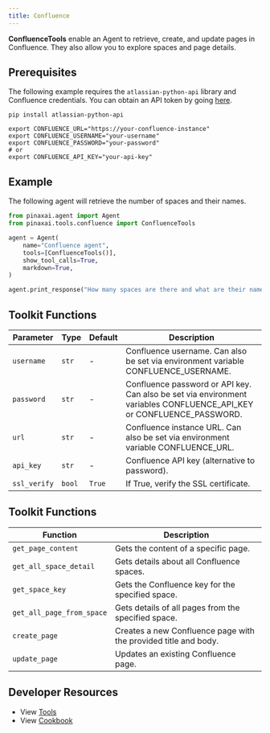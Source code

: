 ```yaml
---
title: Confluence
---
```


**ConfluenceTools** enable an Agent to retrieve, create, and update pages in Confluence. They also allow you to explore spaces and page details.

## Prerequisites

The following example requires the `atlassian-python-api` library and Confluence credentials. You can obtain an API token by going [here](https://id.atlassian.com/manage-profile/security).

```shell
pip install atlassian-python-api
```

```shell
export CONFLUENCE_URL="https://your-confluence-instance"
export CONFLUENCE_USERNAME="your-username"
export CONFLUENCE_PASSWORD="your-password"
# or
export CONFLUENCE_API_KEY="your-api-key"
```

## Example
The following agent will retrieve the number of spaces and their names.

```python
from pinaxai.agent import Agent
from pinaxai.tools.confluence import ConfluenceTools

agent = Agent(
    name="Confluence agent",
    tools=[ConfluenceTools()],
    show_tool_calls=True,
    markdown=True,
)

agent.print_response("How many spaces are there and what are their names?")
```

## Toolkit Functions

| Parameter | Type     | Default | Description                                                                                                                    |
| --------- | -------- | ------- | ------------------------------------------------------------------------------------------------------------------------------ |
| `username`| `str`    | -  | Confluence username. Can also be set via environment variable CONFLUENCE_USERNAME.                                           |
| `password`| `str`    | -  | Confluence password or API key. Can also be set via environment variables CONFLUENCE_API_KEY or CONFLUENCE_PASSWORD.       |
| `url`     | `str`    | -  | Confluence instance URL. Can also be set via environment variable CONFLUENCE_URL.                                            |
| `api_key` | `str`    | -  | Confluence API key (alternative to password).                                                                                 |
| `ssl_verify` | `bool`    | `True`  | If True, verify the SSL certificate.                                                                                 |

## Toolkit Functions

| Function                                                         | Description                                                                                                                                         |
| ---------------------------------------------------------------- | --------------------------------------------------------------------------------------------------------------------------------------------------- |
| `get_page_content` | Gets the content of a specific page.                                |
| `get_all_space_detail`                                         | Gets details about all Confluence spaces.                                                     |
| `get_space_key`                                 | Gets the Confluence key for the specified space.                                                        |
| `get_all_page_from_space`                       | Gets details of all pages from the specified space.                                                     |
| `create_page` | Creates a new Confluence page with the provided title and body.       |
| `update_page`               | Updates an existing Confluence page.                                    |

## Developer Resources

- View [Tools](https://github.com/Pinax-Labs/pinaxx/blob/main/libs/pinaxai/pinaxai/tools/confluence.py)
- View [Cookbook](https://github.com/Pinax-Labs/pinaxai/blob/main/cookbook/tools/confluence.py)
